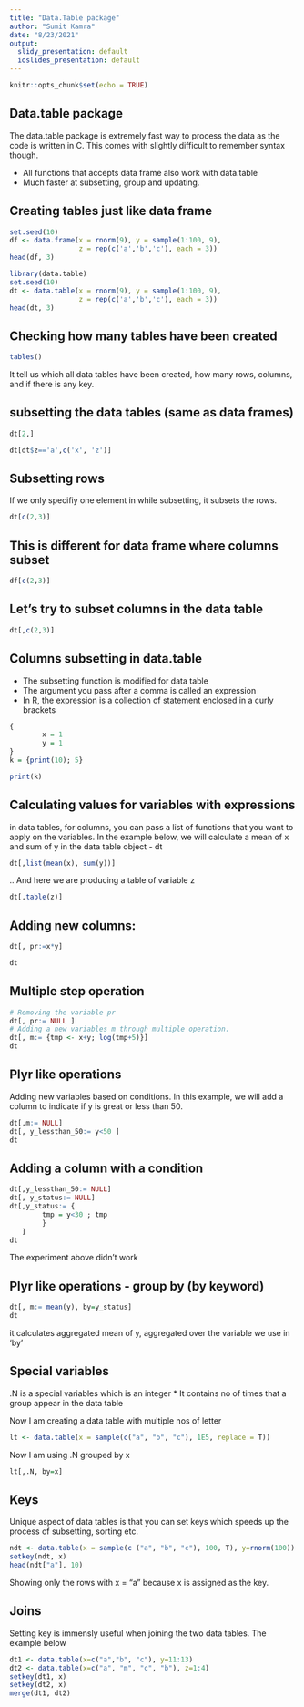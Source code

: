 ```yaml
---
title: "Data.Table package"
author: "Sumit Kamra"
date: "8/23/2021"
output:
  slidy_presentation: default
  ioslides_presentation: default
---
```


```r
knitr::opts_chunk$set(echo = TRUE)
```

## Data.table package  
The data.table package is extremely fast way to process the data as the code is
written in C. This comes with slightly difficult to remember syntax though. 

* All functions that accepts data frame also work with data.table
* Much faster at subsetting, group and updating.

## Creating tables just like data frame
```r
set.seed(10)
df <- data.frame(x = rnorm(9), y = sample(1:100, 9), 
                 z = rep(c('a','b','c'), each = 3))
head(df, 3)
```

```r
library(data.table)
set.seed(10)
dt <- data.table(x = rnorm(9), y = sample(1:100, 9), 
                 z = rep(c('a','b','c'), each = 3))
head(dt, 3)
```
## Checking how many tables have been created
```r
tables()
```
It tell us which all data tables have been created, how many rows, columns, and 
if there is any key. 

## subsetting the data tables (same as data frames)

```r
dt[2,] 
```
```r
dt[dt$z=='a',c('x', 'z')]
```

## Subsetting rows 
If we only specifiy one element in while subsetting, it subsets the rows. 
```r
dt[c(2,3)]
```
## This is different for data frame where columns subset 
```r
df[c(2,3)]
```
## Let's try to subset columns in the data table
```r
dt[,c(2,3)]
```
## Columns subsetting in data.table
* The subsetting function is modified for data table
* The argument you pass after a comma is called an expression
* In R, the expression is a collection of statement enclosed in a curly brackets

```r
{
        x = 1
        y = 1
}
k = {print(10); 5}

```

```r
print(k)
```
## Calculating values for variables with expressions
in data tables, for columns, you can pass a list of functions that you want to 
apply on the variables. In the example below, we will calculate a mean of x and 
sum of y in the data table object - dt
```r
dt[,list(mean(x), sum(y))]
```

.. And here we are producing a table of variable z 
```r
dt[,table(z)]
```
## Adding new columns: 

```r
dt[, pr:=x*y]

dt

```
## Multiple step operation 

```r
# Removing the variable pr
dt[, pr:= NULL ]
# Adding a new variables m through multiple operation.
dt[, m:= {tmp <- x+y; log(tmp+5)}]
dt
```
## Plyr like operations
Adding new variables based on conditions. In this example, we will add a column
to indicate if y is great or less than 50. 

```r
dt[,m:= NULL]
dt[, y_lessthan_50:= y<50 ]
dt
```
## Adding a column with a condition
```r
dt[,y_lessthan_50:= NULL]
dt[, y_status:= NULL]
dt[,y_status:= { 
        tmp = y<30 ; tmp
        }
   ]
dt
```
The experiment above didn't work

## Plyr like operations - group by (by keyword)

```r
dt[, m:= mean(y), by=y_status]
dt

```
it calculates aggregated mean of y, aggregated over the variable we use in 'by'

## Special variables
.N is a special variables which is an integer
* It contains no of times that a group appear in the data table

Now I am creating a data table with multiple nos of letter
```r
lt <- data.table(x = sample(c("a", "b", "c"), 1E5, replace = T))
```

Now I am using .N grouped by x
```r
lt[,.N, by=x]

```
## Keys
Unique aspect of data tables is that you can set keys which speeds up the process
of subsetting, sorting etc. 

```r
ndt <- data.table(x = sample(c ("a", "b", "c"), 100, T), y=rnorm(100))
setkey(ndt, x)
head(ndt["a"], 10)
```
Showing only the rows with x = "a" because x is assigned as the key. 

## Joins
Setting key is immensly useful when joining the two data tables. 
The example below

```r
dt1 <- data.table(x=c("a","b", "c"), y=11:13)
dt2 <- data.table(x=c("a", "m", "c", "b"), z=1:4)
setkey(dt1, x)
setkey(dt2, x)
merge(dt1, dt2)

```



